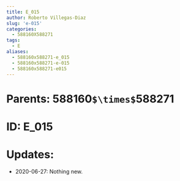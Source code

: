 ```yaml
---
title: E_015
author: Roberto Villegas-Diaz
slug: 'e-015'
categories:
  - 588160X588271
tags:
  - E
aliases:
  - 588160x588271-e_015
  - 588160x588271-e-015
  - 588160x588271-e015
---
```


# **Parents**: 588160`$\times$`588271
# **ID**: E_015
# **Updates**: 
 - 2020-06-27: Nothing new.
